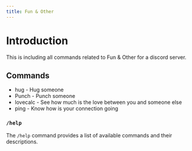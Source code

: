 ```yaml
---
title: Fun & Other
---
```


# Introduction
This is including all commands related to Fun & Other for a discord server.

## Commands
* hug -  Hug someone
* Punch - Punch someone
* lovecalc - See how much is the love between you and someone else
* ping - Know how is your connection going

### `/help`
The `/help` command provides a list of available commands and their descriptions.

